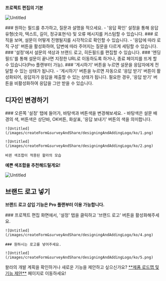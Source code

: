 
<Callout type='info' emoji="🔔">**프로젝트 편집의 기본**</Callout>

![Untitled](/images/createForm&surveyAndShare/designingAndAddingLogo/ko/0.png)

<Steps>
    ### 원하는 필드를 추가하고, 질문과 설명을 적으세요.
    - '응답 확인' 설정을 통해 응답 유형(숫자, 텍스트, 길이, 정규표현식) 및 오류 메시지를 커스텀할 수 있습니다.
    ### 로직을 보며, 설문이 어떻게 진행될지를 시각적으로 확인할 수 있습니다.
    - '응답에 따라 로직 구성' 버튼을 활성화하여, 답변에 따라 주어지는 질문을 다르게 세팅할 수 있습니다.
    ### '설정'에서 설문의 색상과 브랜드 로고, 히든필드를 편집할 수 있습니다.
    ### '엔딩 필드'를 통해 설문이 끝나면 지정한 URL로 이동하도록 하거나, 종료 페이지를 뜨게 할 수 있습니다(Pro 플랜부터 가능).
    ### '게시하기' 버튼을 누르면 설문을 응답자에게 전달할 수 있는 상태가 됩니다.
    - '게시하기' 버튼을 누르면 자동으로 '응답 받기' 버튼이 활성화되어, 응답자가 응답을 제출할 수 있는 상태가 됩니다. 필요한 경우, '응답 받기' 버튼을 비활성화하여 응답을 그만 받을 수 있습니다.
</Steps>

## 디자인 변경하기
<Steps>
    ### 오른쪽 '설정' 탭에 들어가, 바탕색과 버튼색을 변경해보세요.
    - 바탕색은 설문 배경의 색, 버튼색은 상단바, OK버튼, 화살표, '응답 보내기' 버튼의 색을 의미합니다.

    ![Untitled](/images/createForm&surveyAndShare/designingAndAddingLogo/ko/1.png)

    ![Untitled](/images/createForm&surveyAndShare/designingAndAddingLogo/ko/2.png)

    바뀐 색조합이 적용된 왈라의 모습
</Steps>

<Callout type='info' emoji="🔔">**예쁜 색조합을 추천해드릴게요!**</Callout>

![Untitled](/images/createForm&surveyAndShare/designingAndAddingLogo/ko/3.png)

## 브랜드 로고 넣기

<Callout type='warning' emoji="⚠️">**브랜드 로고 삽입 기능은 Pro 플랜부터 이용 가능합니다.**</Callout>

<Steps>
    ### 프로젝트 편집 화면에서, '설정' 탭을 클릭하고 '브랜드 로고' 버튼을 활성화해주세요.

    ![Untitled](/images/createForm&surveyAndShare/designingAndAddingLogo/ko/4.png)

    ### 원하시는 로고를 넣어주세요.

    ![Untitled](/images/createForm&surveyAndShare/designingAndAddingLogo/ko/5.png)
</Steps>

<Callout type='info' emoji="🔔">
    왈라의 개발 계획을 확인하거나 새로운 기능을 제안하고 싶으신가요? <a href='https://app.walla.my/support/featureRequest' target="_blank" rel="noopener noreferrer" style={{textDecoration: 'underline'}}>**제품 로드맵 및 기능 제안**</a> 페이지로 이동하세요!
</Callout>